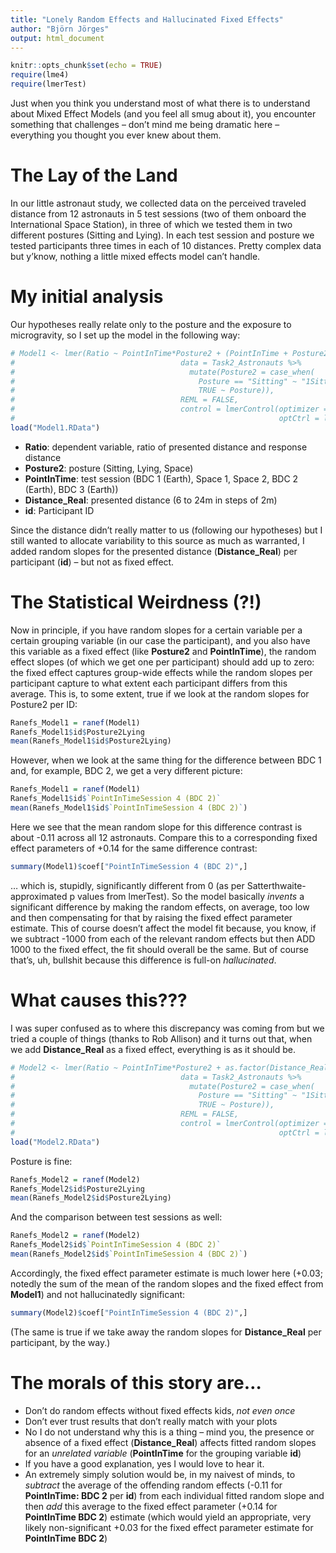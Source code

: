 ```yaml
---
title: "Lonely Random Effects and Hallucinated Fixed Effects"
author: "Björn Jörges"
output: html_document
---
```


```r
knitr::opts_chunk$set(echo = TRUE)
require(lme4)
require(lmerTest)
```

Just when you think you understand most of what there is to understand about Mixed Effect Models (and you feel all smug about it), you encounter something that challenges – don't mind me being dramatic here – everything you thought you ever knew about them.

# The Lay of the Land

In our little astronaut study, we collected data on the perceived traveled distance from 12 astronauts in 5 test sessions (two of them onboard the International Space Station), in three of which we tested them in two different postures (Sitting and Lying). In each test session and posture we tested participants three times in each of 10 distances. Pretty complex data but y'know, nothing a little mixed effects model can't handle.

# My initial analysis
Our hypotheses really relate only to the posture and the exposure to microgravity, so I set up the model in the following way:

```r
# Model1 <- lmer(Ratio ~ PointInTime*Posture2 + (PointInTime + Posture2 + as.factor(Distance_Real)| id),
#                                     data = Task2_Astronauts %>%
#                                       mutate(Posture2 = case_when(
#                                         Posture == "Sitting" ~ "1Sitting",
#                                         TRUE ~ Posture)),
#                                     REML = FALSE,
#                                     control = lmerControl(optimizer = "bobyqa",
#                                                           optCtrl = list(maxfun = 2e5)))
load("Model1.RData")
```

- **Ratio**: dependent variable, ratio of presented distance and response distance
- **Posture2**: posture (Sitting, Lying, Space)
- **PointInTime**: test session (BDC 1 (Earth), Space 1, Space 2, BDC 2 (Earth), BDC 3 (Earth))
- **Distance_Real**: presented distance (6 to 24m in steps of 2m)
- **id**: Participant ID

Since the distance didn't really matter to us (following our hypotheses) but I still wanted to allocate variability to this source as much as warranted, I added random slopes for the presented distance (**Distance_Real**) per participant (**id**) – but not as fixed effect.

# The Statistical Weirdness (?!)
Now in principle, if you have random slopes for a certain variable per a certain grouping variable (in our case the participant), and you also have this variable as a fixed effect (like **Posture2** and **PointInTime**), the random effect slopes (of which we get one per participant) should add up to zero: the fixed effect captures group-wide effects while the random slopes per participant capture to what extent each participant differs from this average. 
This is, to some extent, true if we look at the random slopes for Posture2 per ID:

```r
Ranefs_Model1 = ranef(Model1)
Ranefs_Model1$id$Posture2Lying
mean(Ranefs_Model1$id$Posture2Lying)
```

However, when we look at the same thing for the difference between BDC 1 and, for example, BDC 2, we get a very different picture:

```r
Ranefs_Model1 = ranef(Model1)
Ranefs_Model1$id$`PointInTimeSession 4 (BDC 2)`
mean(Ranefs_Model1$id$`PointInTimeSession 4 (BDC 2)`)
```

Here we see that the mean random slope for this difference contrast is about -0.11 across all 12 astronauts. Compare this to a corresponding fixed effect parameters of +0.14 for the same difference contrast:

```r
summary(Model1)$coef["PointInTimeSession 4 (BDC 2)",]
```

... which is, stupidly, significantly different from 0 (as per Satterthwaite-approximated p values from lmerTest). So the model basically _invents_ a significant difference by making the random effects, on average, too low and then compensating for that by raising the fixed effect parameter estimate. This of course doesn't affect the model fit because, you know, if we subtract -1000 from each of the relevant random effects but then ADD 1000 to the fixed effect, the fit should overall be the same. But of course that's, uh, bullshit because this difference is full-on _hallucinated_.

# What causes this???

I was super confused as to where this discrepancy was coming from but we tried a couple of things (thanks to Rob Allison) and it turns out that, when we add **Distance_Real** as a fixed effect, everything is as it should be.

```r
# Model2 <- lmer(Ratio ~ PointInTime*Posture2 + as.factor(Distance_Real) + (PointInTime + Posture2 + as.factor(Distance_Real)| id),
#                                     data = Task2_Astronauts %>%
#                                       mutate(Posture2 = case_when(
#                                         Posture == "Sitting" ~ "1Sitting",
#                                         TRUE ~ Posture)),
#                                     REML = FALSE,
#                                     control = lmerControl(optimizer = "bobyqa",
#                                                           optCtrl = list(maxfun = 2e5)))
load("Model2.RData")
```

Posture is fine:

```r
Ranefs_Model2 = ranef(Model2)
Ranefs_Model2$id$Posture2Lying
mean(Ranefs_Model2$id$Posture2Lying)
```

And the comparison between test sessions as well:

```r
Ranefs_Model2 = ranef(Model2)
Ranefs_Model2$id$`PointInTimeSession 4 (BDC 2)`
mean(Ranefs_Model2$id$`PointInTimeSession 4 (BDC 2)`)
```

Accordingly, the fixed effect parameter estimate is much lower here (+0.03; notedly the sum of the mean of the random slopes and the fixed effect from **Model1**) and not hallucinatedly significant:

```r
summary(Model2)$coef["PointInTimeSession 4 (BDC 2)",]
```

(The same is true if we take away the random slopes for **Distance_Real** per participant, by the way.)

# The morals of this story are...

- Don't do random effects without fixed effects kids, _not even once_
- Don't ever trust results that don't really match with your plots
- No I do not understand why this is a thing – mind you, the presence or absence of a fixed effect (**Distance_Real**) affects fitted random slopes for an _unrelated variable_ (**PointInTime** for the grouping variable **id**)
- If you have a good explanation, yes I would love to hear it.
- An extremely simply solution would be, in my naivest of minds, to _subtract_ the average of the offending random effects (-0.11 for **PointInTime: BDC 2** per **id**) from each individual fitted random slope and then _add_ this average to the fixed effect parameter (+0.14 for **PointInTime BDC 2**) estimate (which would yield an appropriate, very likely non-significant +0.03 for the fixed effect parameter estimate for **PointInTime BDC 2**)